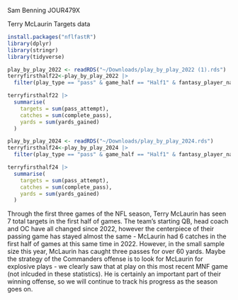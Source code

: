 Sam Benning
JOUR479X

Terry McLaurin Targets data

```r
install.packages("nflfastR")
library(dplyr)
library(stringr)
library(tidyverse)
```

```r
play_by_play_2022 <- readRDS("~/Downloads/play_by_play_2022 (1).rds")
terryfirsthalf22<-play_by_play_2022 |> 
  filter(play_type == "pass" & game_half == "Half1" & fantasy_player_name== "T.McLaurin" & week<4)

terryfirsthalf22 |>
  summarise(
    targets = sum(pass_attempt),
    catches = sum(complete_pass),
    yards = sum(yards_gained)
  )
```

```r
play_by_play_2024 <- readRDS("~/Downloads/play_by_play_2024.rds")
terryfirsthalf24<-play_by_play_2024 |> 
  filter(play_type == "pass" & game_half == "Half1" & fantasy_player_name== "T.McLaurin" & week<4)

terryfirsthalf24 |>
  summarise(
    targets = sum(pass_attempt),
    catches = sum(complete_pass),
    yards = sum(yards_gained)
  )
```
Through the first three games of the NFL season, Terry McLaurin has seen 7 total targets in the first half of games. The team's starting QB, head coach and OC have all changed since 2022, however the centerpiece of their passing game has stayed almost the same - McLaurin had 6 catches in the first half of games at this same time in 2022. However, in the small sample size this year, McLaurin has caught three passes for over 60 yards. Maybe the strategy of the Commanders offense is to look for McLaurin for explosive plays - we clearly saw that at play on this most recent MNF game (not inlcuded in these statistics). He is certainly an important part of their winning offense, so we will continue to track his progress as the season goes on. 




